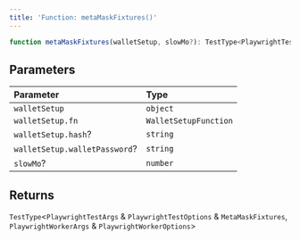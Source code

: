 ```yaml
---
title: 'Function: metaMaskFixtures()'
---
```


```ts
function metaMaskFixtures(walletSetup, slowMo?): TestType<PlaywrightTestArgs & PlaywrightTestOptions & MetaMaskFixtures, PlaywrightWorkerArgs & PlaywrightWorkerOptions>
```

## Parameters

| Parameter | Type |
| :------ | :------ |
| `walletSetup` | `object` |
| `walletSetup.fn` | `WalletSetupFunction` |
| `walletSetup.hash`? | `string` |
| `walletSetup.walletPassword`? | `string` |
| `slowMo`? | `number` |

## Returns

`TestType`\<`PlaywrightTestArgs` & `PlaywrightTestOptions` & `MetaMaskFixtures`, `PlaywrightWorkerArgs` & `PlaywrightWorkerOptions`\>
